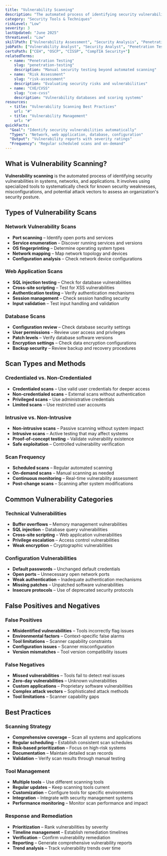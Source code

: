 ```yaml
---
title: "Vulnerability Scanning"
description: "The automated process of identifying security vulnerabilities in systems, networks, and applications to assess security posture and prioritize remediation efforts"
category: "Security Tools & Techniques"
riskLevel: "Low"
severity: 3
lastUpdated: "June 2025"
threatLevel: "Low"
skillPath: ["Vulnerability Assessment", "Security Analysis", "Penetration Testing", "Risk Management"]
jobPath: ["Vulnerability Analyst", "Security Analyst", "Penetration Tester", "Risk Manager"]
certsPath: ["CEH", "OSCP", "CISSP", "CompTIA Security+"]
relatedTerms:
  - name: "Penetration Testing"
    slug: "penetration-testing"
    description: "Manual security testing beyond automated scanning"
  - name: "Risk Assessment"
    slug: "risk-assessment"
    description: "Evaluating security risks and vulnerabilities"
  - name: "CVE/CVSS"
    slug: "cve-cvss"
    description: "Vulnerability databases and scoring systems"
resources:
  - title: "Vulnerability Scanning Best Practices"
    url: "#"
  - title: "Vulnerability Management"
    url: "#"
quickFacts:
  "Goal": "Identify security vulnerabilities automatically"
  "Types": "Network, web application, database, configuration"
  "Output": "Vulnerability reports with severity ratings"
  "Frequency": "Regular scheduled scans and on-demand"
---
```


## What is Vulnerability Scanning?

**Vulnerability scanning** is the automated process of identifying security vulnerabilities in systems, networks, and applications. It involves using specialized tools to systematically check for known security weaknesses, misconfigurations, and potential attack vectors to assess an organization's security posture.

## Types of Vulnerability Scans

### **Network Vulnerability Scans**
- **Port scanning** – Identify open ports and services
- **Service enumeration** – Discover running services and versions
- **OS fingerprinting** – Determine operating system types
- **Network mapping** – Map network topology and devices
- **Configuration analysis** – Check network device configurations

### **Web Application Scans**
- **SQL injection testing** – Check for database vulnerabilities
- **Cross-site scripting** – Test for XSS vulnerabilities
- **Authentication testing** – Verify authentication mechanisms
- **Session management** – Check session handling security
- **Input validation** – Test input handling and validation

### **Database Scans**
- **Configuration review** – Check database security settings
- **User permissions** – Review user access and privileges
- **Patch levels** – Verify database software versions
- **Encryption settings** – Check data encryption configurations
- **Backup security** – Review backup and recovery procedures

## Scan Types and Methods

### **Credentialed vs. Non-Credentialed**
- **Credentialed scans** – Use valid user credentials for deeper access
- **Non-credentialed scans** – External scans without authentication
- **Privileged scans** – Use administrative credentials
- **Limited scans** – Use restricted user accounts

### **Intrusive vs. Non-Intrusive**
- **Non-intrusive scans** – Passive scanning without system impact
- **Intrusive scans** – Active testing that may affect systems
- **Proof-of-concept testing** – Validate vulnerability existence
- **Safe exploitation** – Controlled vulnerability verification

### **Scan Frequency**
- **Scheduled scans** – Regular automated scanning
- **On-demand scans** – Manual scanning as needed
- **Continuous monitoring** – Real-time vulnerability assessment
- **Post-change scans** – Scanning after system modifications

## Common Vulnerability Categories

### **Technical Vulnerabilities**
- **Buffer overflows** – Memory management vulnerabilities
- **SQL injection** – Database query vulnerabilities
- **Cross-site scripting** – Web application vulnerabilities
- **Privilege escalation** – Access control vulnerabilities
- **Weak encryption** – Cryptographic vulnerabilities

### **Configuration Vulnerabilities**
- **Default passwords** – Unchanged default credentials
- **Open ports** – Unnecessary open network ports
- **Weak authentication** – Inadequate authentication mechanisms
- **Missing patches** – Unpatched software vulnerabilities
- **Insecure protocols** – Use of deprecated security protocols

## False Positives and Negatives

### **False Positives**
- **Misidentified vulnerabilities** – Tools incorrectly flag issues
- **Environmental factors** – Context-specific false alarms
- **Tool limitations** – Scanner capability constraints
- **Configuration issues** – Scanner misconfiguration
- **Version mismatches** – Tool version compatibility issues

### **False Negatives**
- **Missed vulnerabilities** – Tools fail to detect real issues
- **Zero-day vulnerabilities** – Unknown vulnerabilities
- **Custom applications** – Proprietary software vulnerabilities
- **Complex attack vectors** – Sophisticated attack methods
- **Tool limitations** – Scanner capability gaps

## Best Practices

### **Scanning Strategy**
- **Comprehensive coverage** – Scan all systems and applications
- **Regular scheduling** – Establish consistent scan schedules
- **Risk-based prioritization** – Focus on high-risk systems
- **Documentation** – Maintain detailed scan records
- **Validation** – Verify scan results through manual testing

### **Tool Management**
- **Multiple tools** – Use different scanning tools
- **Regular updates** – Keep scanning tools current
- **Customization** – Configure tools for specific environments
- **Integration** – Integrate with security management systems
- **Performance monitoring** – Monitor scan performance and impact

### **Response and Remediation**
- **Prioritization** – Rank vulnerabilities by severity
- **Timeline management** – Establish remediation timelines
- **Verification** – Confirm vulnerability remediation
- **Reporting** – Generate comprehensive vulnerability reports
- **Trend analysis** – Track vulnerability trends over time 